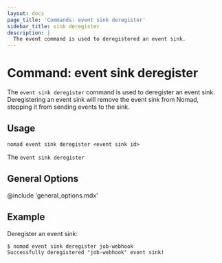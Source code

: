 ```yaml
---
layout: docs
page_title: 'Commands: event sink deregister'
sidebar_title: sink deregister
description: |
  The event command is used to deregistered an event sink.
---
```


# Command: event sink deregister

The `event sink deregister` command is used to deregister an event sink. Deregistering an event sink will remove the event sink from Nomad, stopping it from sending events to the sink.

## Usage

```plaintext
nomad event sink deregister <event sink id>
```

The `event sink deregister`

## General Options

@include 'general_options.mdx'

## Example

Deregister an event sink:

```shell-session
$ nomad event sink deregister job-webhook
Successfully deregistered "job-webhook" event sink!
```

